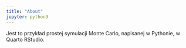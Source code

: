 ```yaml
---
title: "About"
jupyter: python3
---
```


Jest to przykład prostej symulacji Monte Carlo, napisanej w Pythonie, w Quarto RStudio.